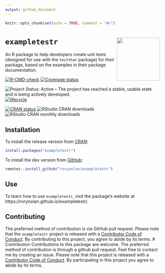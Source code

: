```yaml
---
output: github_document
---
```


```r
knitr::opts_chunk$set(echo = TRUE, comment = "#>")
```

# `exampletestr` <img src="man/figures/logo.png" align="right" height=140/>

An R package to help developers create unit tests (designed for use with the `testthat` package) for their package, based on the examples in their package documentation.

[![R-CMD-check](https://github.com/rorynolan/exampletestr/workflows/R-CMD-check/badge.svg)](https://github.com/rorynolan/exampletestr/actions)
[![Coverage status](https://codecov.io/gh/rorynolan/exampletestr/branch/master/graph/badge.svg)](https://codecov.io/github/rorynolan/exampletestr?branch=master)

![Project Status: Active – The project has reached a stable, usable state and is being actively developed.](https://www.repostatus.org/badges/latest/active.svg)
[![lifecycle](https://img.shields.io/badge/lifecycle-stable-brightgreen.svg)](https://lifecycle.r-lib.org/articles/stages.html)

[![CRAN status](https://www.r-pkg.org/badges/version/exampletestr)](https://cran.r-project.org/package=exampletestr)
![RStudio CRAN downloads](http://cranlogs.r-pkg.org/badges/grand-total/exampletestr)
![RStudio CRAN monthly downloads](http://cranlogs.r-pkg.org/badges/exampletestr)


## Installation

To install the release version from [CRAN](https://cran.r-project.org/package=exampletestr):
```r
install.packages("exampletestr")
```

To install the dev version from [GitHub](https://github.com/rorynolan/exampletestr):
```r
remotes::install_github("rorynolan/exampletestr")
```


## Use

To learn how to use `exampletestr`, visit the package's website at https://rorynolan.github.io/exampletestr/.


## Contributing
The preferred method of contribution is via GitHub pull request. Please note that the `exampletestr` project is released with a [Contributor Code of Conduct](inst/CODE_OF_CONDUCT.md).
By contributing to this project, you agree to abide by its terms.
# Contribution
Contributions to this package are welcome. The preferred method of contribution is through a github pull request. Feel free to contact me by creating an issue. Please note that this project is released with a [Contributor Code of Conduct](CONDUCT.md). By participating in this project you agree to abide by its terms.
